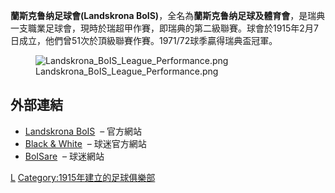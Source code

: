 {{Infobox football club |
  clubname = 蘭斯克鲁纳|
  image    =|
  fullname = Landskrona Boll<br />och Idrottsällskap |
  nickname = ''Di randige'' (The Striped Ones)<br>''Skånes uruguayare'' (Scania's Uruguayans) |
  short name = BoIS |
  founded  = {{Start date and age|df=yes|1915}} | |
  ground   = [[Landskrona_IP|Landskrona IP]],<br />[[Landskrona|Landskrona]] |
  capacity = 10,500 |
  chairman = Gabriel Munck af Rosenschöld |
  manager  = Agim Sopi |
  league   = [[瑞典足球超甲級聯賽|瑞典足球超甲級聯賽]] |
  season   = 2021 |
  position = [[瑞超甲|瑞超甲]]，第 6 位 |
|pattern_la1= _black_stripes
|pattern_b1=_whitestripes
|pattern_ra1= _black_stripes
|pattern_so1= _black_stripes
|leftarm1=ffffff
|body1=000000
|rightarm1=ffffff
|shorts1=000000
|socks1=ffffff
|pattern_la2=
|pattern_b2=
|pattern_ra2=
|leftarm2=FF0000
|body2=FF0000
|rightarm2=FF0000
|shorts2=ffffff
|socks2=ffffff
}}

'''蘭斯克鲁纳足球會(Landskrona BoIS)'''，全名為'''蘭斯克鲁纳足球及體育會'''，是瑞典一支職業足球會，現時於瑞超甲作賽，即瑞典的第二級聯賽。球會於1915年2月7日成立，他們曾51次於頂級聯賽作賽。1971/72球季贏得瑞典盃冠軍。

[[File:Landskrona_BoIS_League_Performance.png|right]]

==外部連結==
{{Commons category|Landskrona BoIS}}
* [http://www.landskronabois.com/ Landskrona BoIS] {{Wayback|url=http://www.landskronabois.com/ |date=20070701170256 }} – 官方網站
* [http://www.blacknwhite.nu/ Black & White] {{Wayback|url=http://www.blacknwhite.nu/ |date=20210128115849 }} – 球迷官方網站
* [http://www.svenskafans.com/fotboll/bois/ BoISare] {{Wayback|url=http://www.svenskafans.com/fotboll/bois/ |date=20201203225035 }} – 球迷網站

{{瑞典足球超級聯賽}}

[[Category:瑞典足球俱樂部|L]]
[[Category:1915年建立的足球俱樂部|Category:1915年建立的足球俱樂部]]